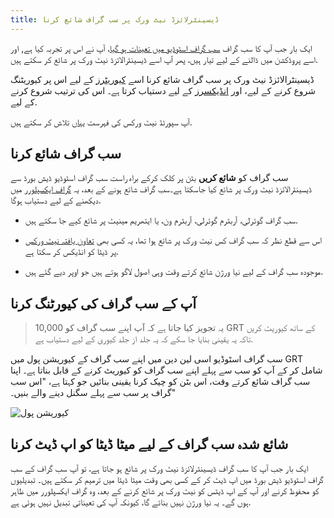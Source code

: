 ```yaml
---
title: ڈیسینٹرلائزڈ نیٹ ورک پر سب گراف شائع کرنا
---
```


ایک بار جب آپ کا سب گراف [سب گراف اسٹوڈیو میں تعینات ہو گیا](/deploying/deploying-a-subgraph-to-studio)، آپ نے اس پر تجربہ کیا ہے, اور اسے پروڈکشن میں ڈالنے کے لیے تیار ہیں، پھر آپ اسے ڈیسینٹرالائزڈ نیٹ ورک پر شائع کر سکتے ہیں.

ڈیسینٹرالائزڈ نیٹ ورک پر سب گراف شائع کرنا اسے [کیوریٹرز](/network/curating) کے لیے اس پر کیوریٹنگ شروع کرنے کے لیے، اور [انڈیکسرز](/network/indexing) کے لیے دستیاب کرتا ہے۔ اس کی ترتیب شروع کرنے کے لیے.

<VideoEmbed youtube="HfDgC2oNnwo" />

آپ سپورٹڈ نیٹ ورکس کی فہرست [یہاں](/developing/supported-networks) تلاش کر سکتے ہیں.

## سب گراف شائع کرنا

سب گراف کو **شائع کریں** بٹن پر کلک کرکے براہ راست سب گراف اسٹوڈیو ڈیش بورڈ سے ڈیسینٹرالائزڈ نیٹ ورک پر شائع کیا جاسکتا ہے۔سب گراف شائع ہونے کے بعد، یہ [گراف ایکسپلورر](https://thegraph.com/explorer/) میں دیکھنے کے لیے دستیاب ہوگا.

- سب گراف گوئرلی، آربٹرم گوئرلی، آربٹرم ون، یا ایتھریم مینیٹ پر شائع کیے جا سکتے ہیں.

- اس سے قطع نظر کہ سب گراف کس نیٹ ورک پر شائع ہوا تھا، یہ کسی بھی [تعاون یافتہ نیٹ ورکس](/developing/supported-networks) پر ڈیٹا کو انڈیکس کر سکتا ہے.

- موجودہ سب گراف کے لیے نیا ورژن شائع کرتے وقت وہی اصول لاگو ہوتے ہیں جو اوپر دیے گئے ہیں.

## آپ کے سب گراف کی کیورٹنگ کرنا

> یہ تجویز کیا جاتا ہے کہ آپ اپنے سب گراف کو 10,000 GRT کے ساتھ کیوریٹ کریں تاکہ یہ یقینی بنایا جا سکے کہ یہ جلد از جلد کیوری کے لیے دستیاب ہے.

سب گراف اسٹوڈیو اسی لین دین میں اپنے سب گراف کے کیوریشن پول میں GRT شامل کر کے آپ کو سب سے پہلے اپنے سب گراف کو کیوریٹ کرنے کے قابل بناتا ہے۔ اپنا سب گراف شائع کرتے وقت، اس بٹن کو چیک کرنا یقینی بنائیں جو کہتا ہے، "اس سب گراف پر سب سے پہلے سگنل دینے والے بنیں۔"

![کیوریشن پول](/img/curate-own-subgraph-tx.png)

## شائع شدہ سب گراف کے لیے میٹا ڈیٹا کو اپ ڈیٹ کرنا

ایک بار جب آپ کا سب گراف ڈیسینٹرلائزڈ نیٹ ورک پر شائع ہو جاتا ہے، تو آپ سب گراف کے سب گراف اسٹوڈیو ڈیش بورڈ میں اپ ڈیٹ کر کے کسی بھی وقت میٹا ڈیٹا میں ترمیم کر سکتے ہیں۔ تبدیلیوں کو محفوظ کرنے اور آپ کے اپ ڈیٹس کو نیٹ ورک پر شائع کرنے کے بعد، وہ گراف ایکسپلورر میں ظاہر ہوں گے۔ یہ نیا ورژن نہیں بنائے گا، کیونکہ آپ کی تعیناتی تبدیل نہیں ہوئی ہے.
